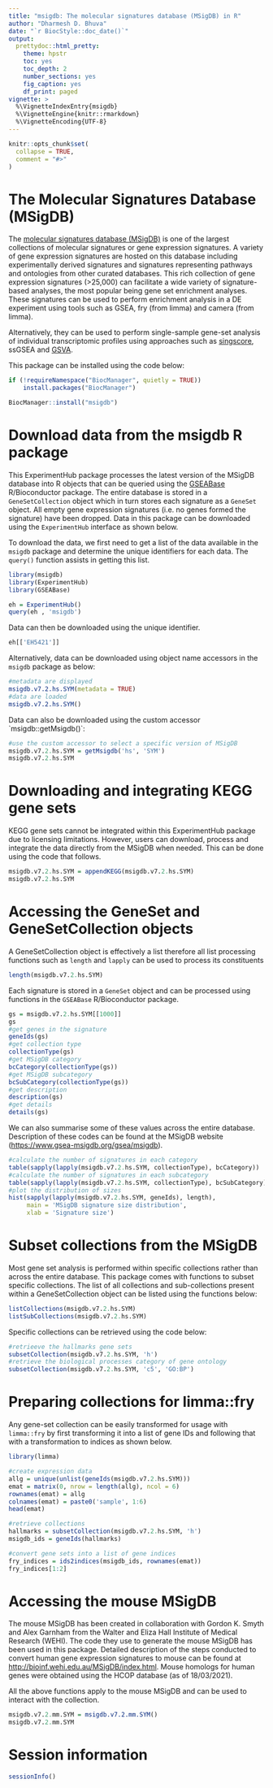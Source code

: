 ```yaml
---
title: "msigdb: The molecular signatures database (MSigDB) in R"
author: "Dharmesh D. Bhuva"
date: "`r BiocStyle::doc_date()`"
output:
  prettydoc::html_pretty:
    theme: hpstr
    toc: yes
    toc_depth: 2
    number_sections: yes
    fig_caption: yes
    df_print: paged
vignette: >
  %\VignetteIndexEntry{msigdb}
  %\VignetteEngine{knitr::rmarkdown}
  %\VignetteEncoding{UTF-8}
---
```


```r
knitr::opts_chunk$set(
  collapse = TRUE,
  comment = "#>"
)
```

# The Molecular Signatures Database (MSigDB)

The [molecular signatures database (MSigDB)](https://www.gsea-msigdb.org/gsea/msigdb) is one of the largest collections of molecular signatures or gene expression signatures. A variety of gene expression signatures are hosted on this database including experimentally derived signatures and signatures representing pathways and ontologies from other curated databases. This rich collection of gene expression signatures (\>25,000) can facilitate a wide variety of signature-based analyses, the most popular being gene set enrichment analyses. These signatures can be used to perform enrichment analysis in a DE experiment using tools such as GSEA, fry (from limma) and camera (from limma).

Alternatively, they can be used to perform single-sample gene-set analysis of individual transcriptomic profiles using approaches such as [singscore](https://doi.org/doi:10.18129/B9.bioc.singscore), ssGSEA and [GSVA](https://doi.org/doi:10.18129/B9.bioc.GSVA).

This package can be installed using the code below:

```r
if (!requireNamespace("BiocManager", quietly = TRUE))
    install.packages("BiocManager")

BiocManager::install("msigdb")
```

# Download data from the msigdb R package

This ExperimentHub package processes the latest version of the MSigDB database into R objects that can be queried using the [GSEABase](https://doi.org/doi:10.18129/B9.bioc.GSEABase) R/Bioconductor package. The entire database is stored in a `GeneSetCollection` object which in turn stores each signature as a `GeneSet` object. All empty gene expression signatures (i.e. no genes formed the signature) have been dropped. Data in this package can be downloaded using the `ExperimentHub` interface as shown below.

To download the data, we first need to get a list of the data available in the `msigdb` package and determine the unique identifiers for each data. The `query()` function assists in getting this list.

```r
library(msigdb)
library(ExperimentHub)
library(GSEABase)
```

```r
eh = ExperimentHub()
query(eh , 'msigdb')
```

Data can then be downloaded using the unique identifier.

```r
eh[['EH5421']]
```

Alternatively, data can be downloaded using object name accessors in the `msigdb` package as below:

```r
#metadata are displayed
msigdb.v7.2.hs.SYM(metadata = TRUE)
#data are loaded
msigdb.v7.2.hs.SYM()
```

Data can also be downloaded using the custom accessor \`msigdb::getMsigdb()\`:

```r
#use the custom accessor to select a specific version of MSigDB
msigdb.v7.2.hs.SYM = getMsigdb('hs', 'SYM')
msigdb.v7.2.hs.SYM
```

# Downloading and integrating KEGG gene sets

KEGG gene sets cannot be integrated within this ExperimentHub package due to licensing limitations. However, users can download, process and integrate the data directly from the MSigDB when needed. This can be done using the code that follows.

```r
msigdb.v7.2.hs.SYM = appendKEGG(msigdb.v7.2.hs.SYM)
msigdb.v7.2.hs.SYM
```

# Accessing the GeneSet and GeneSetCollection objects

A GeneSetCollection object is effectively a list therefore all list processing functions such as `length` and `lapply` can be used to process its constituents

```r
length(msigdb.v7.2.hs.SYM)
```

Each signature is stored in a `GeneSet` object and can be processed using functions in the `GSEABase` R/Bioconductor package.

```r
gs = msigdb.v7.2.hs.SYM[[1000]]
gs
#get genes in the signature
geneIds(gs)
#get collection type
collectionType(gs)
#get MSigDB category
bcCategory(collectionType(gs))
#get MSigDB subcategory
bcSubCategory(collectionType(gs))
#get description
description(gs)
#get details
details(gs)
```

We can also summarise some of these values across the entire database. Description of these codes can be found at the MSigDB website (<https://www.gsea-msigdb.org/gsea/msigdb>).

```r
#calculate the number of signatures in each category
table(sapply(lapply(msigdb.v7.2.hs.SYM, collectionType), bcCategory))
#calculate the number of signatures in each subcategory
table(sapply(lapply(msigdb.v7.2.hs.SYM, collectionType), bcSubCategory))
#plot the distribution of sizes
hist(sapply(lapply(msigdb.v7.2.hs.SYM, geneIds), length),
     main = 'MSigDB signature size distribution',
     xlab = 'Signature size')
```

# Subset collections from the MSigDB

Most gene set analysis is performed within specific collections rather than across the entire database. This package comes with functions to subset specific collections. The list of all collections and sub-collections present within a GeneSetCollection object can be listed using the functions below:

```r
listCollections(msigdb.v7.2.hs.SYM)
listSubCollections(msigdb.v7.2.hs.SYM)
```

Specific collections can be retrieved using the code below:

```r
#retrieeve the hallmarks gene sets
subsetCollection(msigdb.v7.2.hs.SYM, 'h')
#retrieve the biological processes category of gene ontology
subsetCollection(msigdb.v7.2.hs.SYM, 'c5', 'GO:BP')
```

# Preparing collections for limma::fry

Any gene-set collection can be easily transformed for usage with `limma::fry` by first transforming it into a list of gene IDs and following that with a transformation to indices as shown below.

```r
library(limma)

#create expression data
allg = unique(unlist(geneIds(msigdb.v7.2.hs.SYM)))
emat = matrix(0, nrow = length(allg), ncol = 6)
rownames(emat) = allg
colnames(emat) = paste0('sample', 1:6)
head(emat)
```

```r
#retrieve collections
hallmarks = subsetCollection(msigdb.v7.2.hs.SYM, 'h')
msigdb_ids = geneIds(hallmarks)

#convert gene sets into a list of gene indices
fry_indices = ids2indices(msigdb_ids, rownames(emat))
fry_indices[1:2]
```

# Accessing the mouse MSigDB

The mouse MSigDB has been created in collaboration with Gordon K. Smyth and Alex Garnham from the Walter and Eliza Hall Institute of Medical Research (WEHI). The code they use to generate the mouse MSigDB has been used in this package. Detailed description of the steps conducted to convert human gene expression signatures to mouse can be found at <http://bioinf.wehi.edu.au/MSigDB/index.html>. Mouse homologs for human genes were obtained using the HCOP database (as of 18/03/2021).

All the above functions apply to the mouse MSigDB and can be used to interact with the collection.

```r
msigdb.v7.2.mm.SYM = msigdb.v7.2.mm.SYM()
msigdb.v7.2.mm.SYM
```

# Session information

```r
sessionInfo()
```

